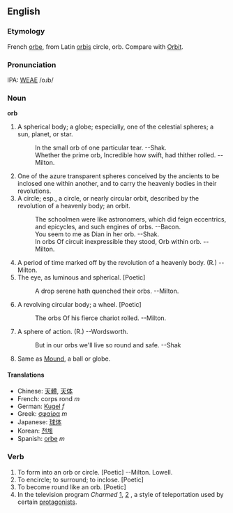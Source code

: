 ==English==
===Etymology===
French [[orbe]], from Latin [[orbis]] circle, orb. Compare with [[Orbit]].

===Pronunciation===
IPA: [[WEAE]] /oɹb/

===Noun===
'''orb'''

# A spherical body; a globe; especially, one of the  celestial spheres; a sun, planet, or star.
#:    In the small orb of one particular tear. --Shak.
#:    Whether the prime orb, Incredible how swift, had thither rolled. --Milton.
# One of the azure transparent spheres conceived by the ancients to be inclosed one within another, and to carry the heavenly bodies in their revolutions.
# A circle; esp., a circle, or nearly circular orbit, described by the revolution of a heavenly body; an orbit.
#:    The schoolmen were like astronomers, which did feign eccentrics, and epicycles, and such engines of orbs. --Bacon.
#:    You seem to me as Dian in her orb. --Shak.
#:    In orbs Of circuit inexpressible they stood, Orb within orb. --Milton.
# A period of time marked off by the revolution of a heavenly body. (R.) --Milton.
# The eye, as luminous and spherical. [Poetic]
#:    A drop serene hath quenched their orbs. --Milton.
# A revolving circular body; a wheel. [Poetic]
#:    The orbs Of his fierce chariot rolled. --Milton.
# A sphere of action. (R.) --Wordsworth.
#:    But in our orbs we'll live so round and safe. --Shak
# Same as [[Mound]], a ball or globe.
<!-- material copied from Webster's Revised Unabridged Dictionary (1913) -->

====Translations====
*Chinese: [[天體]], [[天体]]
*French: corps rond ''m''
*German: [[Kugel]] ''f''
*Greek: [[σφαίρα]] ''m''
*Japanese: [[球体]]
*Korean: [[천체]]
*Spanish: [[orbe]] ''m''

===Verb===
#To form into an orb or circle. [Poetic] --Milton. Lowell.
#To encircle; to surround; to inclose. [Poetic] 
#To become round like an orb. [Poetic]
#In the television program ''Charmed'' [http://www.worldofcharmed.cjb.net/], [http://www.thewb.com/Shows/Show/0,7353,%7C%7C156,00.html] , a style of teleportation used by certain [[protagonist]]s.